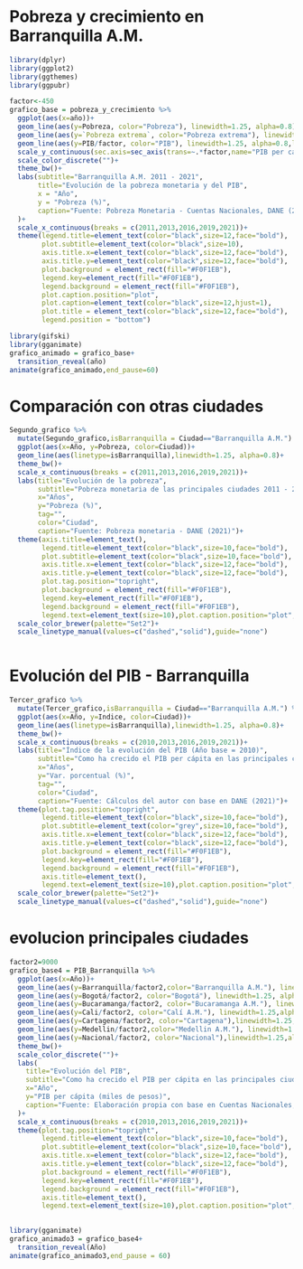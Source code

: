 # Pobreza y crecimiento en Barranquilla A.M.

```r
library(dplyr)
library(ggplot2)
library(ggthemes)
library(ggpubr)

factor<-450
grafico_base = pobreza_y_crecimiento %>%
  ggplot(aes(x=año))+
  geom_line(aes(y=Pobreza, color="Pobreza"), linewidth=1.25, alpha=0.8)+
  geom_line(aes(y=`Pobreza extrema`, color="Pobreza extrema"), linewidth=1.25, alpha = 0.8)+
  geom_line(aes(y=PIB/factor, color="PIB"), linewidth=1.25, alpha=0.8,linetype=5)+
  scale_y_continuous(sec.axis=sec_axis(trans=~.*factor,name="PIB per cápita (miles de pesos)"))+
  scale_color_discrete("")+
  theme_bw()+
  labs(subtitle="Barranquilla A.M. 2011 - 2021",
       title="Evolución de la pobreza monetaria y del PIB",
       x = "Año",
       y = "Pobreza (%)",
       caption="Fuente: Pobreza Monetaria - Cuentas Nacionales, DANE (2021)"
  )+
  scale_x_continuous(breaks = c(2011,2013,2016,2019,2021))+
  theme(legend.title=element_text(color="black",size=12,face="bold"),
        plot.subtitle=element_text(color="black",size=10),
        axis.title.x=element_text(color="black",size=12,face="bold"),
        axis.title.y=element_text(color="black",size=12,face="bold"),
        plot.background = element_rect(fill="#F0F1EB"),
        legend.key=element_rect(fill="#F0F1EB"),
        legend.background = element_rect(fill="#F0F1EB"),
        plot.caption.position="plot",
        plot.caption=element_text(color="black",size=12,hjust=1),
        plot.title = element_text(color="black",size=12,face="bold"),
        legend.position = "bottom")

library(gifski)
library(gganimate)
grafico_animado = grafico_base+
  transition_reveal(año)
animate(grafico_animado,end_pause=60)

```

# Comparación con otras ciudades
```r
Segundo_grafico %>%
  mutate(Segundo_grafico,isBarranquilla = Ciudad=="Barranquilla A.M.") %>%
  ggplot(aes(x=Año, y=Pobreza, color=Ciudad))+
  geom_line(aes(linetype=isBarranquilla),linewidth=1.25, alpha=0.8)+
  theme_bw()+
  scale_x_continuous(breaks = c(2011,2013,2016,2019,2021))+
  labs(title="Evolución de la pobreza",
       subtitle="Pobreza monetaria de las principales ciudades 2011 - 2021",
       x="Años",
       y="Pobreza (%)",
       tag="",
       color="Ciudad",
       caption="Fuente: Pobreza monetaria - DANE (2021)")+
  theme(axis.title=element_text(),
        legend.title=element_text(color="black",size=10,face="bold"),
        plot.subtitle=element_text(color="black",size=10,face="bold"),
        axis.title.x=element_text(color="black",size=12,face="bold"),
        axis.title.y=element_text(color="black",size=12,face="bold"),
        plot.tag.position="topright",
        plot.background = element_rect(fill="#F0F1EB"),
        legend.key=element_rect(fill="#F0F1EB"),
        legend.background = element_rect(fill="#F0F1EB"),
        legend.text=element_text(size=10),plot.caption.position="plot",plot.caption=element_text(color="black",size=12,hjust=0),legend.position="bottom")+
  scale_color_brewer(palette="Set2")+
  scale_linetype_manual(values=c("dashed","solid"),guide="none")



```

# Evolución del PIB - Barranquilla
```r
Tercer_grafico %>%
  mutate(Tercer_grafico,isBarranquilla = Ciudad=="Barranquilla A.M.") %>%
  ggplot(aes(x=Año, y=Indice, color=Ciudad))+
  geom_line(aes(linetype=isBarranquilla),linewidth=1.25, alpha=0.8)+
  theme_bw()+
  scale_x_continuous(breaks = c(2010,2013,2016,2019,2021))+
  labs(title="Índice de la evolución del PIB (Año base = 2010)",
       subtitle="Como ha crecido el PIB per cápita en las principales ciudades?",
       x="Años",
       y="Var. porcentual (%)",
       tag="",
       color="Ciudad",
       caption="Fuente: Cálculos del autor con base en DANE (2021)")+
  theme(plot.tag.position="topright",
        legend.title=element_text(color="black",size=10,face="bold"),
        plot.subtitle=element_text(color="grey",size=10,face="bold"),
        axis.title.x=element_text(color="black",size=12,face="bold"),
        axis.title.y=element_text(color="black",size=12,face="bold"),
        plot.background = element_rect(fill="#F0F1EB"),
        legend.key=element_rect(fill="#F0F1EB"),
        legend.background = element_rect(fill="#F0F1EB"),
        axis.title=element_text(),
        legend.text=element_text(size=10),plot.caption.position="plot",plot.caption=element_text(color="black",size=12,hjust=0),legend.position="bottom")+
  scale_color_brewer(palette="Set2")+
  scale_linetype_manual(values=c("dashed","solid"),guide="none")

```


# evolucion principales ciudades
```r
factor2=9000
grafico_base4 = PIB_Barranquilla %>%
  ggplot(aes(x=Año))+
  geom_line(aes(y=Barranquilla/factor2,color="Barranquilla A.M."), linewidth=1.25, alpha = 0.8, linetype=5)+
  geom_line(aes(y=Bogotá/factor2, color="Bogotá"), linewidth=1.25, alpha = 0.8, linetype=5)+
  geom_line(aes(y=Bucaramanga/factor2, color="Bucaramanga A.M."), linewidth=1.25, alpha=0.8,linetype=5)+
  geom_line(aes(y=Cali/factor2, color="Calí A.M."), linewidth=1.25,alpha=0.8,linetype=5)+
  geom_line(aes(y=Cartagena/factor2, color="Cartagena"),linewidth=1.25,alpha=0.8,linetype=5)+
  geom_line(aes(y=Medellin/factor2,color="Medellin A.M."), linewidth=1.25,alpha=0.8,linetype=5)+
  geom_line(aes(y=Nacional/factor2, color="Nacional"),linewidth=1.25,alpha=0.8,linetype=5)+
  theme_bw()+
  scale_color_discrete("")+
  labs(
    title="Evolución del PIB",
    subtitle="Como ha crecido el PIB per cápita en las principales ciudades?",
    x="Año",
    y="PIB per cápita (miles de pesos)",
    caption="Fuente: Elaboración propia con base en Cuentas Nacionales, DANE (2021)"
  )+
  scale_x_continuous(breaks = c(2010,2013,2016,2019,2021))+
  theme(plot.tag.position="topright",
        legend.title=element_text(color="black",size=10,face="bold"),
        plot.subtitle=element_text(color="black",size=10,face="bold"),
        axis.title.x=element_text(color="black",size=12,face="bold"),
        axis.title.y=element_text(color="black",size=12,face="bold"),
        plot.background = element_rect(fill="#F0F1EB"),
        legend.key=element_rect(fill="#F0F1EB"),
        legend.background = element_rect(fill="#F0F1EB"),
        axis.title=element_text(),
        legend.text=element_text(size=10),plot.caption.position="plot",plot.caption=element_text(color="black",size=12,hjust=0),legend.position="bottom")
  

library(gganimate)
grafico_animado3 = grafico_base4+
  transition_reveal(Año)
animate(grafico_animado3,end_pause = 60)
```

